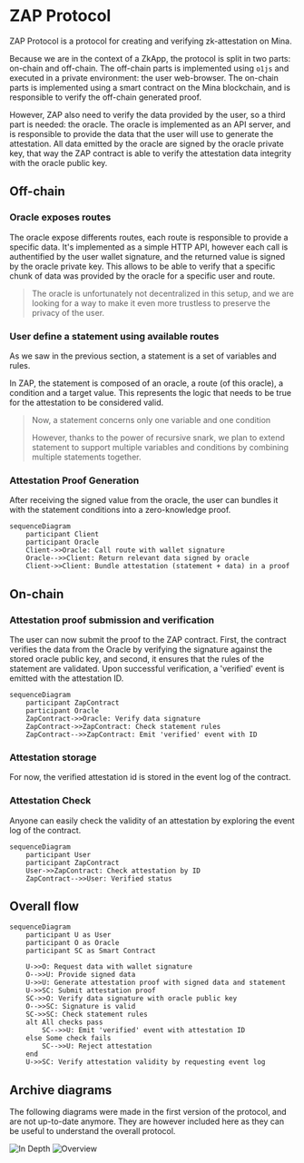# ZAP Protocol

ZAP Protocol is a protocol for creating and verifying zk-attestation on Mina.

Because we are in the context of a ZkApp, the protocol is split in two parts: on-chain and off-chain.
The off-chain parts is implemented using `o1js` and executed in a private environment: the user web-browser.
The on-chain parts is implemented using a smart contract on the Mina blockchain, and is responsible to verify the off-chain generated proof.

However, ZAP also need to verify the data provided by the user, so a third part is needed: the oracle.
The oracle is implemented as an API server, and is responsible to provide the data that the user will use to generate the attestation.
All data emitted by the oracle are signed by the oracle private key, that way the ZAP contract is able to verify the attestation data integrity with the oracle public key.

## Off-chain

### Oracle exposes routes

The oracle expose differents routes, each route is responsible to provide a specific data.
It's implemented as a simple HTTP API, however each call is authentified by the user wallet signature, and the returned value is signed by the oracle private key.
This allows to be able to verify that a specific chunk of data was provided by the oracle for a specific user and route.

> The oracle is unfortunately not decentralized in this setup, and we are looking for a way to make it even more trustless to preserve the privacy of the user.

### User define a statement using available routes

As we saw in the previous section, a statement is a set of variables and rules.

In ZAP, the statement is composed of an oracle, a route (of this oracle), a condition and a target value.
This represents the logic that needs to be true for the attestation to be considered valid.

> Now, a statement concerns only one variable and one condition
>
> However, thanks to the power of recursive snark, we plan to extend statement to support multiple variables and conditions by combining multiple statements together.

### Attestation Proof Generation

After receiving the signed value from the oracle, the user can bundles it with the statement conditions into a zero-knowledge proof.

```mermaid
sequenceDiagram
    participant Client
    participant Oracle
    Client->>Oracle: Call route with wallet signature
    Oracle-->>Client: Return relevant data signed by oracle
    Client->>Client: Bundle attestation (statement + data) in a proof
```

## On-chain

### Attestation proof submission and verification

The user can now submit the proof to the ZAP contract.
First, the contract verifies the data from the Oracle by verifying the signature against the stored oracle public key, and second, it ensures that the rules of the statement are validated.
Upon successful verification, a 'verified' event is emitted with the attestation ID.

```mermaid
sequenceDiagram
    participant ZapContract
    participant Oracle
    ZapContract->>Oracle: Verify data signature
    ZapContract->>ZapContract: Check statement rules
    ZapContract-->>ZapContract: Emit 'verified' event with ID
```

### Attestation storage

For now, the verified attestation id is stored in the event log of the contract.

### Attestation Check

Anyone can easily check the validity of an attestation by exploring the event log of the contract.

```mermaid
sequenceDiagram
    participant User
    participant ZapContract
    User->>ZapContract: Check attestation by ID
    ZapContract-->>User: Verified status
```

## Overall flow

```mermaid
sequenceDiagram
    participant U as User
    participant O as Oracle
    participant SC as Smart Contract

    U->>O: Request data with wallet signature
    O-->>U: Provide signed data
    U->>U: Generate attestation proof with signed data and statement
    U->>SC: Submit attestation proof
    SC->>O: Verify data signature with oracle public key
    O-->>SC: Signature is valid
    SC->>SC: Check statement rules
    alt All checks pass
        SC-->>U: Emit 'verified' event with attestation ID
    else Some check fails
        SC-->>U: Reject attestation
    end
    U->>SC: Verify attestation validity by requesting event log
```

## Archive diagrams

The following diagrams were made in the first version of the protocol, and are not up-to-date anymore.
They are however included here as they can be useful to understand the overall protocol.

![In Depth](/excalidraw_indepth.png)
![Overview](/excalidraw_main.png)